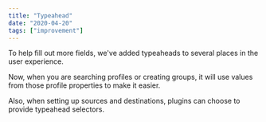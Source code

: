 ```yaml
---
title: "Typeahead"
date: "2020-04-20"
tags: ["improvement"]
---
```


To help fill out more fields, we've added typeaheads to several places in the user experience.

Now, when you are searching profiles or creating groups, it will use values from those profile properties to make it easier.

Also, when setting up sources and destinations, plugins can choose to provide typeahead selectors.
